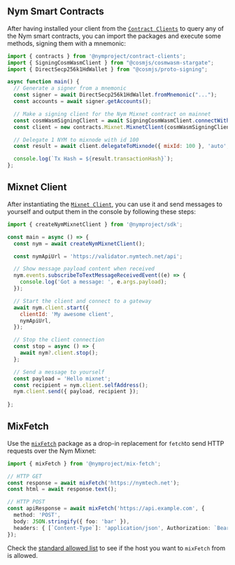 
## Nym Smart Contracts

After having installed your client from the [`Contract Clients`](https://www.npmjs.com/package/@nymproject/contract-clients) to query any of the Nym smart contracts, you can import the packages and execute some methods, signing them with a mnemonic:
````js
import { contracts } from '@nymproject/contract-clients';
import { SigningCosmWasmClient } from "@cosmjs/cosmwasm-stargate";
import { DirectSecp256k1HdWallet } from "@cosmjs/proto-signing";

async function main() {
  // Generate a signer from a mnemonic
  const signer = await DirectSecp256k1HdWallet.fromMnemonic("...");
  const accounts = await signer.getAccounts();

  // Make a signing client for the Nym Mixnet contract on mainnet
  const cosmWasmSigningClient = await SigningCosmWasmClient.connectWithSigner("https://rpc.nymtech.net:443", signer);
  const client = new contracts.Mixnet.MixnetClient(cosmWasmSigningClient, accounts[0].address, 'n17srjznxl9dvzdkpwpw24gg668wc73val88a6m5ajg6ankwvz9wtst0cznr');

  // Delegate 1 NYM to mixnode with id 100
  const result = await client.delegateToMixnode({ mixId: 100 }, 'auto', undefined, [{ amount: `${1_000_000}`, denom: 'unym' }]);

  console.log(`Tx Hash = ${result.transactionHash}`);
};
````

## Mixnet Client
After instantiating the [`Mixnet Client`](https://www.npmjs.com/package/@nymproject/sdk), you can use it and send messages to yourself and output them in the console by following these steps:
````js
import { createNymMixnetClient } from '@nymproject/sdk';

const main = async () => {
  const nym = await createNymMixnetClient();

  const nymApiUrl = 'https://validator.nymtech.net/api';

  // Show message payload content when received 
  nym.events.subscribeToTextMessageReceivedEvent((e) => {
    console.log('Got a message: ', e.args.payload);
  });

  // Start the client and connect to a gateway
  await nym.client.start({
    clientId: 'My awesome client',
    nymApiUrl,
  });

  // Stop the client connection
  const stop = async () => {
    await nym?.client.stop();
  };

  // Send a message to yourself
  const payload = 'Hello mixnet';
  const recipient = nym.client.selfAddress();
  nym.client.send({ payload, recipient });
  
};
````

## MixFetch

Use the [`mixFetch`](https://www.npmjs.com/package/@nymproject/mix-fetch) package as a drop-in replacement for `fetch`to send HTTP requests over the Nym Mixnet:

```ts
import { mixFetch } from '@nymproject/mix-fetch';

// HTTP GET
const response = await mixFetch('https://nymtech.net');
const html = await response.text();

// HTTP POST
const apiResponse = await mixFetch('https://api.example.com', {
  method: 'POST',
  body: JSON.stringify({ foo: 'bar' }),
  headers: { [`Content-Type`]: 'application/json', Authorization: `Bearer ${AUTH_TOKEN}` }
});
```

Check the [standard allowed list](https://nymtech.net/.wellknown/network-requester/standard-allowed-list.txt) to see
if the host you want to `mixFetch` from is allowed.





